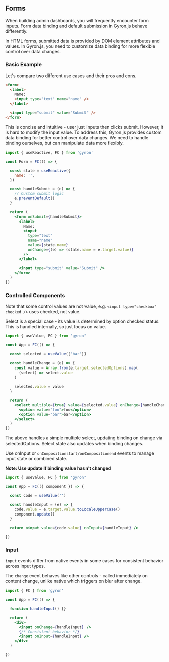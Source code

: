 ## Forms

When building admin dashboards, you will frequently encounter form inputs. Form data binding and default submission in Gyron.js behave differently.

In HTML forms, submitted data is provided by DOM element attributes and values. In Gyron.js, you need to customize data binding for more flexible control over data changes.

### Basic Example

Let's compare two different use cases and their pros and cons.

```HTML
<form>
  <label>
    Name: 
    <input type="text" name="name" />
  </label>
  
  <input type="submit" value="Submit" />
</form>
```

This is concise and intuitive - user just inputs then clicks submit. However, it is hard to modify the input value. To address this, Gyron.js provides custom data binding for better control over data changes. We need to handle binding ourselves, but can manipulate data more flexibly.

```jsx line=9
import { useReactive, FC } from 'gyron'

const Form = FC(() => {

  const state = useReactive({
    name: '',
  })

  const handleSubmit = (e) => {
    // Custom submit logic  
    e.preventDefault()
  }

  return (
    <form onSubmit={handleSubmit}>
      <label>
        Name:
        <input 
          type="text"
          name="name"
          value={state.name}
          onChange={(e) => (state.name = e.target.value)} 
        />
      </label>
      
      <input type="submit" value="Submit" />
    </form>
  )
})
```

### Controlled Components

Note that some control values are not value, e.g. `<input type="checkbox" checked />` uses checked, not value. 

Select is a special case - its value is determined by option checked status. This is handled internally, so just focus on value.

```jsx
import { useValue, FC } from 'gyron'

const App = FC(() => {

  const selected = useValue(['bar'])

  const handleChange = (e) => {
    const value = Array.from(e.target.selectedOptions).map(
      (select) => select.value
    )
    
    selected.value = value
  }

  return (
    <select multiple={true} value={selected.value} onChange={handleChange}>
      <option value="foo">foo</option>
      <option value="bar">bar</option>
    </select>
  ) 
})
```

The above handles a simple multiple select, updating binding on change via selectedOptions. Select state also updates when binding changes.

Use onInput or `onCompositionstart/onCompositionend` events to manage input state or combined state.

**Note: Use update if binding value hasn't changed**

```jsx line=8 
import { useValue, FC } from 'gyron'

const App = FC(({ component }) => {

  const code = useValue('')

  const handleInput = (e) => {
    code.value = e.target.value.toLocaleUpperCase()  
    component.update()
  }

  return <input value={code.value} onInput={handleInput} />

})
```

### Input

`input` events differ from native events in some cases for consistent behavior across input types.

The `change` event behaves like other controls - called immediately on content change, unlike native which triggers on blur after change. 

```jsx
import { FC } from 'gyron'

const App = FC(() => {

  function handleInput() {}

  return (
    <div>
      <input onChange={handleInput} />
      {/* Consistent behavior */}
      <input onInput={handleInput} />
    </div>
  )

})
```
